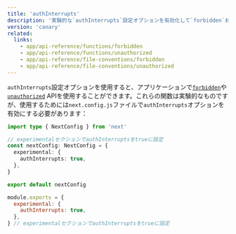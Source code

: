 ```yaml
---
title: 'authInterrupts'
description: '実験的な`authInterrupts`設定オプションを有効化して`forbidden`および`unauthorized`を使用する方法を学びましょう'
version: 'canary'
related:
  links:
    - app/api-reference/functions/forbidden
    - app/api-reference/functions/unauthorized
    - app/api-reference/file-conventions/forbidden
    - app/api-reference/file-conventions/unauthorized
---
```


`authInterrupts`設定オプションを使用すると、アプリケーションで[`forbidden`](/docs/app/api-reference/functions/forbidden)や[`unauthorized`](/docs/app/api-reference/functions/unauthorized) APIを使用することができます。これらの関数は実験的なものですが、使用するためには`next.config.js`ファイルで`authInterrupts`オプションを有効にする必要があります：

<Tabs>
<TabItem value="ts" label="TypeScript">

```ts title="next.config.ts" switcher
import type { NextConfig } from 'next'

// experimentalセクションでauthInterruptsをtrueに設定
const nextConfig: NextConfig = {
  experimental: {
    authInterrupts: true,
  },
}

export default nextConfig
```

</TabItem>
<TabItem value="js" label="JavaScript">

```js title="next.config.js" switcher
module.exports = {
  experimental: {
    authInterrupts: true,
  },
} // experimentalセクションでauthInterruptsをtrueに設定
```

</TabItem>
</Tabs>
